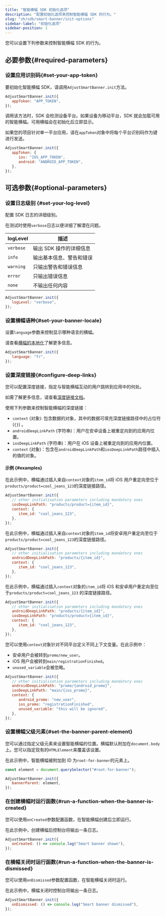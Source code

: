 ```yaml
---
title: "智能横幅 SDK 初始化选项"
description: "配置初始化选项来控制智能横幅 SDK 的行为。"
slug: "zh/sdk/smart-banner/init-options"
sidebar-label: "初始化选项"
sidebar-position: 1
---
```


您可以设置下列参数来控制智能横幅 SDK 的行为。

## 必要参数{#required-parameters}

### 设置应用识别码{#set-your-app-token}

要初始化智能横幅 SDK，请调用`AdjustSmartBanner.init`方法。

```js
AdjustSmartBanner.init({
   appToken: "APP_TOKEN",
});
```

调用该方法时，SDK 会检测设备平台。如果设备为移动平台，SDK 就会加载可用的智能横幅。可用横幅会在初始化后立即显示。

如果您的项目针对单一平台应用，请在`appToken`对象中将每个平台识别码作为键进行发送。

```js
AdjustSmartBanner.init({
   appToken: {
      ios: "IOS_APP_TOKEN",
      android: "ANDROID_APP_TOKEN",
   },
});
```

## 可选参数{#optional-parameters}

### 设置日志级别 {#set-your-log-level}

配置 SDK 日志的详细级别。

<Callout type="tip">

在测试时使用`verbose`日志以便详细了解潜在问题。

</Callout>

| logLevel  | 描述                     |
| --------- | ------------------------ |
| `verbose` | 输出 SDK 操作的详细信息  |
| `info`    | 输出基本信息、警告和错误 |
| `warning` | 只输出警告和错误信息     |
| `error`   | 只输出错误信息           |
| `none`    | 不输出任何内容           |

```js
AdjustSmartBanner.init({
   logLevel: "verbose",
});
```

### 设置横幅语种{#set-your-banner-locale}

设置`language`参数来控制显示哪种语言的横幅。

<Callout type="tip">

请查看[横幅的本地化](/zh/sdk/smart-banner#3-localize-your-banners)了解更多信息。

</Callout>

```js
AdjustSmartBanner.init({
   language: "fr",
});
```

### 设置深度链接{#configure-deep-links}

您可以配置深度链接，指定与智能横幅互动的用户跳转到应用中的何处。

<Callout type="tip">

如需了解更多信息，请查看[深度链接文档](/zh/sdk/smart-banner/deep-linking)。

</Callout>

使用下列参数来控制智能横幅的深度链接：

-  `context` \(对象\): 包含数据的对象，其中的数据可填充深度链接路径中的占位符 \(`{}`\) 。
-  `androidDeepLinkPath` \(字符串\)：用户在安卓设备上被重定向到的应用内位置。
-  `iosDeepLinkPath` \(字符串\)：用户在 iOS 设备上被重定向到的应用内位置。
-  `context` \(对象\)：包含在`androidDeepLinkPath`和`iosDeepLinkPath`路径中插入的值的对象。

#### 示例 {#examples}

在此示例中，横幅通过插入来自`context`对象的`item_id`将 iOS 用户重定向至位于`products/product=cool_jeans_123`的深度链接路径。

```js
AdjustSmartBanner.init({
   // other initialisation parameters including mandatory ones
   iosDeepLinkPath: "products/product={item_id}",
   context: {
      item_id: "cool_jeans_123",
   },
});
```

在此示例中，横幅通过插入来自`context`对象的`item_id`将安卓用户重定向至位于`products/product=cool_jeans_123`的深度链接路径。

```js
AdjustSmartBanner.init({
   // other initialisation parameters including mandatory ones
   androidDeepLinkPath: "products/{item_id}",
   context: {
      item_id: "cool_jeans_123",
   },
});
```

在此示例中，横幅通过插入`context`对象的`item_id`将 iOS 和安卓用户重定向至位于`products/product=cool_jeans_123` 的深度链接路径。

```js
AdjustSmartBanner.init({
   // other initialisation parameters including mandatory ones
   androidDeepLinkPath: "products/{item_id}",
   iosDeepLinkPath: "products/product={item_id}",
   context: {
      item_id: "cool_jeans_123",
   },
});
```

您可以使用`context`对象针对不同平台定义不同上下文变量。在此示例中：

-  安卓用户会被转到`promo/new_user`。
-  iOS 用户会被转到`main/registrationFinished`。
-  `unused_variable`会被忽略。

```js
AdjustSmartBanner.init({
   // other initialisation parameters including mandatory ones
   androidDeepLinkPath: "promo/{android_promo}",
   iosDeepLinkPath: "main/{ios_promo}",
   context: {
      android_promo: "new_user",
      ios_promo: "registrationFinished",
      unused_variable: "this will be ignored",
   },
});
```

### 设置横幅父级元素{#set-the-banner-parent-element}

您可以通过指定父级元素来设置智能横幅的位置。横幅默认附加在`document.body`上。您可以指定现有的`HTMLElement`来覆盖该设置。

在此示例中，智能横幅被附加到 ID 为`root-for-banner`的元素上。

```js
const element = document.querySelector("#root-for-banner");

AdjustSmartBanner.init({
   bannerParent: element,
});
```

### 在创建横幅时运行函数{#run-a-function-when-the-banner-is-created}

您可以使用`onCreated`参数配置函数，在智能横幅创建后立即运行。

在此示例中，创建横幅后控制台将输出一条日志。

```js
AdjustSmartBanner.init({
   onCreated: () => console.log("Smart banner shown"),
});
```

### 在横幅关闭时运行函数{#run-a-function-when-the-banner-is-dismissed}

您可以使用`onDismissed`参数配置函数，在智能横幅关闭时运行。

在此示例中，横幅关闭时控制台将输出一条日志。

```js
AdjustSmartBanner.init({
   onDismissed: () => console.log("Smart banner dismissed"),
});
```
